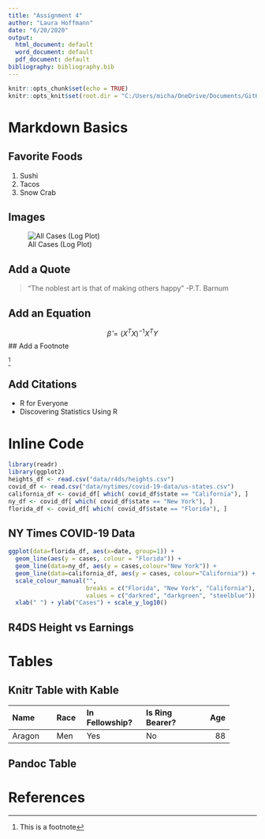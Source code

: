 ```yaml
---
title: "Assignment 4"
author: "Laura Hoffmann"
date: "6/20/2020"
output:
  html_document: default
  word_document: default
  pdf_document: default
bibliography: bibliography.bib
---
```

```r
knitr::opts_chunk$set(echo = TRUE)
knitr::opts_knit$set(root.dir = "C:/Users/micha/OneDrive/Documents/GitHub/DSC520/")
```


# Markdown Basics

## Favorite Foods
1. Sushi
2. Tacos
3. Snow Crab

## Images
![All Cases (Log Plot)](plots/10-all-cases-log.png)

## Add a Quote
> "The noblest art is that of making others happy" -P.T. Barnum

## Add an Equation
$$
    {\hat{\beta}} = (X^TX)^{-1}X^TY
$$
## Add a Footnote

^[This is a footnote]

## Add Citations

* R for Everyone
* Discovering Statistics Using R

# Inline Code
```r
library(readr)
library(ggplot2)
heights_df <- read.csv("data/r4ds/heights.csv")
covid_df <- read.csv("data/nytimes/covid-19-data/us-states.csv")
california_df <- covid_df[ which( covid_df$state == "California"), ]
ny_df <- covid_df[ which( covid_df$state == "New York"), ]
florida_df <- covid_df[ which( covid_df$state == "Florida"), ]
```

## NY Times COVID-19 Data
```r
ggplot(data=florida_df, aes(x=date, group=1)) +
  geom_line(aes(y = cases, colour = "Florida")) +
  geom_line(data=ny_df, aes(y = cases,colour="New York")) +
  geom_line(data=california_df, aes(y = cases, colour="California")) +
  scale_colour_manual("",
                      breaks = c("Florida", "New York", "California"),
                      values = c("darkred", "darkgreen", "steelblue")) +
  xlab(" ") + ylab("Cases") + scale_y_log10()
```

## R4DS Height vs Earnings

# Tables

## Knitr Table with Kable
+------------+--------+----------------+-----------------+------+
| Name       | Race   | In Fellowship? | Is Ring Bearer? | Age  |
+:===========+:=======+:===============+:================+=====:+
| Aragon     | Men    | Yes            | No              | 88   |
+------------+--------+----------------+-----------------+------+

## Pandoc Table

<!-- ```{r pandoc, echo = FALSE} -->

<!-- +------------+--------+----------------+-----------------+------+ -->
<!-- | Name       | Race   | In Fellowship? | Is Ring Bearer? | Age  | -->
<!-- +:===========+:=======+:===============+:================+=====:+ -->
<!-- | Aragon     | Men    | Yes            | No              | 88   | -->
<!-- +------------+--------+----------------+-----------------+------+ -->

<!-- ``` -->

# References